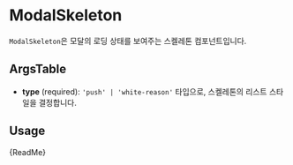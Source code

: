 
<Meta of={ModalSkeletonStories} />

# ModalSkeleton

`ModalSkeleton`은 모달의 로딩 상태를 보여주는 스켈레톤 컴포넌트입니다.

<Canvas of={ModalSkeletonStories.Playground} />


## ArgsTable

<ArgsTable of={ModalSkeleton} />

- **type** (required): `'push' | 'white-reason'` 타입으로, 스켈레톤의 리스트 스타일을 결정합니다.

## Usage

<Markdown>{ReadMe}</Markdown>
